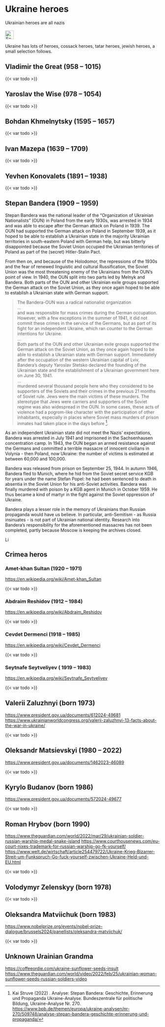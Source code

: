 # Ukraine heroes {#sec-ukraine-heroes}

::: {.callout-caution title="Myth"}
Ukrainian heroes are all nazis
[<br></br>![Search for topic in EUvsDisinfo](../all_common_img/EUvsDisinfo_400x240.jpg){height=2em}](https://euvsdisinfo.eu/disinformation-cases/?text=(ukraine%7Cukrainian)%20(hero%7Cheroes)&sort=relevance&_=1734812089161)
:::

::: {.callout-tip title="Truth"}
Ukraine has lots of heroes, cossack heroes, tatar heroes, jewish heroes, a small selection follows.
:::


## Vladimir the Great (958 – 1015)

{{< var todo >}}


## Yaroslav the Wise (978 – 1054)

{{< var todo >}}


## Bohdan Khmelnytsky (1595 – 1657)

{{< var todo >}}


## Ivan Mazepa (1639 – 1709)

{{< var todo >}}


## Yevhen Konovalets (1891 – 1938)

{{< var todo >}}


## Stepan Bandera (1909 – 1959)

Stepan Bandera was the national leader of the “Organization of Ukrainian Nationalists” (OUN) in Poland from the early 1930s, was arrested in 1934 and was able to escape after the German attack on Poland in 1939. The OUN had supported the German attack on Poland in September 1939, as it hoped to be able to establish a Ukrainian state in the majority Ukrainian territories in south-eastern Poland with German help, but was bitterly disappointed because the Soviet Union occupied the Ukrainian territories of Poland as part of the (secret) Hitler-Stalin Pact.  

From then on, and because of the Holodomor, the repressions of the 1930s and the fear of renewed linguistic and cultural Russification, the Soviet Union was the most threatening enemy of the Ukrainians from the OUN's point of view. In 1940, the OUN split into two parts led by Melnyk and Bandera. Both parts of the OUN and other Ukrainian exile groups supported the German attack on the Soviet Union, as they once again hoped to be able to establish a Ukrainian state with German support.  


> The Bandera-OUN was a radical nationalist organization  
> ...  
> and was responsible for mass crimes during the German occupation. However, with a few exceptions in the summer of 1941, it did not commit these crimes in the service of the Germans, but as part of its fight for an independent Ukraine, which ran counter to the German intentions for Ukraine.  
> ...  
> Both parts of the OUN and other Ukrainian exile groups supported the German attack on the Soviet Union, as they once again hoped to be able to establish a Ukrainian state with German support. Immediately after the occupation of the western Ukrainian capital of Lviv, Bandera's deputy Yaroslav Stetsko declared the founding of the Ukrainian state and the establishment of a Ukrainian government here on June 30, 1941.  
> ...  
> murdered several thousand people here who they considered to be supporters of the Soviets and their crimes in the previous 21 months of Soviet rule. Jews were the main victims of these murders. The stereotype that Jews were carriers and supporters of the Soviet regime was also widespread in the OUN. In some cases, these acts of violence had a pogrom-like character with the participation of other inhabitants, especially in places where Soviet mass murders of prison inmates had taken place in the days before [^ukraine-heroes-bandera-1].

As an independent Ukrainian state did not meet the Nazis' expectations, Bandera was arrested in July 1941 and imprisoned in the Sachsenhausen concentration camp. In 1943, the OUN began an armed resistance against the Germans and committed a terrible massacre of innocent civilians in Volynia - then Poland, now Ukraine: the number of victims is estimated at between 60,000 and 100,000. 

Bandera was released from prison on September 25, 1944. In autumn 1946, Bandera fled to Munich, where he hid from the Soviet secret service KGB for years under the name Stefan Popel: he had been sentenced to death in absentia in the Soviet Union for his anti-Soviet activities. Bandera was finally murdered with poison by a KGB agent in Munich in October 1959. He thus became a kind of martyr in the fight against the Soviet oppression of Ukraine. 

Bandera plays a lesser role in the memory of Ukrainians than Russian propaganda would have us believe. In particular, anti-Semitism - as Russia insinuates - is not part of Ukrainian national identity. Research into Bandera's responsibility for the aforementioned massacres has not been completed, partly because Moscow is keeping the archives closed. 

[![Link to Wikipedia](../all_common_img/Wikipedia.png){height=1em}](https://en.wikipedia.org/wiki/Stepan_Bandera)


## Crimea heros

### Amet-khan Sultan (1920 – 1971)

[https://en.wikipedia.org/wiki/Amet-khan_Sultan](https://en.wikipedia.org/wiki/Amet-khan_Sultan)

{{< var todo >}}


### Abdraim Reshidov (1912 – 1984)

[https://en.wikipedia.org/wiki/Abdraim_Reshidov](https://en.wikipedia.org/wiki/Abdraim_Reshidov)

{{< var todo >}}


### Cevdet Dermenci (1918 – 1985)

[https://en.wikipedia.org/wiki/Cevdet_Dermenci](https://en.wikipedia.org/wiki/Cevdet_Dermenci)

{{< var todo >}}


### Seytnafe Seytveliyev ( 1919 – 1983)

[https://en.wikipedia.org/wiki/Seytnafe_Seytveliyev](https://en.wikipedia.org/wiki/Seytnafe_Seytveliyev)

{{< var todo >}}



## Valerii Zaluzhnyi (born 1973)

[https://www.president.gov.ua/documents/612024-49681](https://www.president.gov.ua/documents/612024-49681)
[https://www.ukrainianworldcongress.org/valerii-zaluzhnyi-13-facts-about-the-war-in-ukraine/](https://www.ukrainianworldcongress.org/valerii-zaluzhnyi-13-facts-about-the-war-in-ukraine/)

{{< var todo >}}


## Oleksandr Matsievskyi (1980 – 2022)

[https://www.president.gov.ua/documents/1462023-46089](https://www.president.gov.ua/documents/1462023-46089)

{{< var todo >}}


## Kyrylo Budanov (born 1986)

[https://www.president.gov.ua/documents/572024-49677](https://www.president.gov.ua/documents/572024-49677)

{{< var todo >}}


## Roman Hrybov (born 1990)

[https://www.theguardian.com/world/2022/mar/29/ukrainian-soldier-russian-warship-medal-snake-island](https://www.theguardian.com/world/2022/mar/29/ukrainian-soldier-russian-warship-medal-snake-island)
[https://www.courthousenews.com/eu-court-nixes-trademark-for-russian-warship-go-fk-yourself/](https://www.courthousenews.com/eu-court-nixes-trademark-for-russian-warship-go-fk-yourself/)
[https://www.welt.de/wirtschaft/article254479722/Ukraine-Krieg-Bizarrer-Streit-um-Funkspruch-Go-fuck-yourself-zwischen-Ukraine-Held-und-EU.html](https://www.welt.de/wirtschaft/article254479722/Ukraine-Krieg-Bizarrer-Streit-um-Funkspruch-Go-fuck-yourself-zwischen-Ukraine-Held-und-EU.html)

{{< var todo >}}


## Volodymyr Zelenskyy (born 1978)

{{< var todo >}}



## Oleksandra Matviichuk (born 1983)

[https://www.nobelprize.org/events/nobel-prize-dialogue/brussels2024/panellists/oleksandra-matviichuk/](https://www.nobelprize.org/events/nobel-prize-dialogue/brussels2024/panellists/oleksandra-matviichuk/)

{{< var todo >}}


## Unknown Urainian Grandma

[https://coffeeordie.com/ukraine-sunflower-seeds-insult](https://coffeeordie.com/ukraine-sunflower-seeds-insult)
[https://www.theguardian.com/world/video/2022/feb/25/ukrainian-woman-sunflower-seeds-russian-soldiers-video](https://www.theguardian.com/world/video/2022/feb/25/ukrainian-woman-sunflower-seeds-russian-soldiers-video)


[^ukraine-heroes-bandera-1]: Kai Struve (2022) . Analyse: Stepan Bandera: Geschichte, Erinnerung und Propaganda Ukraine-Analyse. Bundeszentrale für politische Bildung, Ukraine-Analyse Nr. 270. [https://www.bpb.de/themen/europa/ukraine-analysen/nr-270/509748/analyse-stepan-bandera-geschichte-erinnerung-und-propaganda/](https://www.bpb.de/themen/europa/ukraine-analysen/nr-270/509748/analyse-stepan-bandera-geschichte-erinnerung-und-propaganda/)


